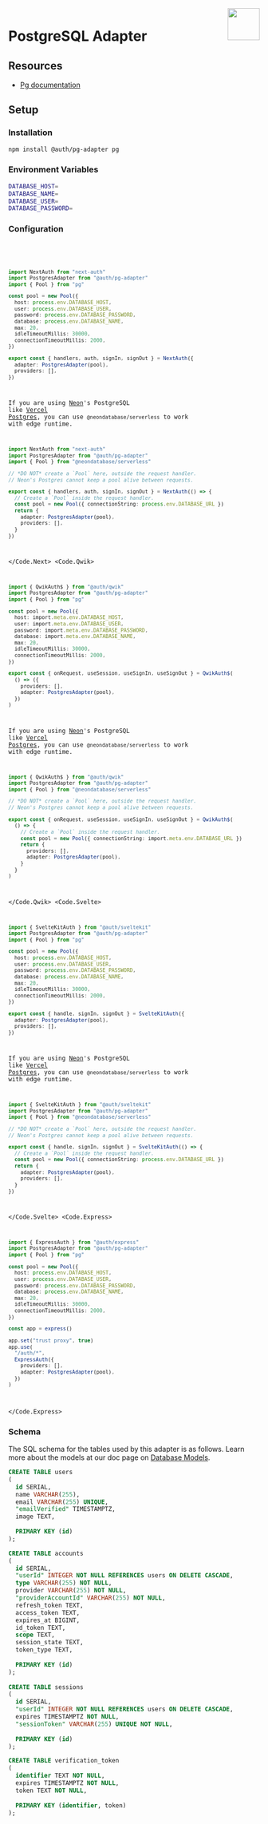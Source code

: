 
<img align="right" src="/img/adapters/pg.svg" height="64" width="64" />

# PostgreSQL Adapter

## Resources

- [Pg documentation](https://www.postgresql.org/docs/)

## Setup

### Installation

```bash npm2yarn
npm install @auth/pg-adapter pg
```

### Environment Variables

```sh
DATABASE_HOST=
DATABASE_NAME=
DATABASE_USER=
DATABASE_PASSWORD=
```

### Configuration

<Code>
<Code.Next>

```ts filename="./auth.ts"
import NextAuth from "next-auth"
import PostgresAdapter from "@auth/pg-adapter"
import { Pool } from "pg"

const pool = new Pool({
  host: process.env.DATABASE_HOST,
  user: process.env.DATABASE_USER,
  password: process.env.DATABASE_PASSWORD,
  database: process.env.DATABASE_NAME,
  max: 20,
  idleTimeoutMillis: 30000,
  connectionTimeoutMillis: 2000,
})

export const { handlers, auth, signIn, signOut } = NextAuth({
  adapter: PostgresAdapter(pool),
  providers: [],
})
```

If you are using [Neon](https://neon.tech)'s PostgreSQL like [Vercel Postgres](https://vercel.com/docs/storage/vercel-postgres), you can use `@neondatabase/serverless` to work with edge runtime.

```ts filename="./auth.ts"
import NextAuth from "next-auth"
import PostgresAdapter from "@auth/pg-adapter"
import { Pool } from "@neondatabase/serverless"

// *DO NOT* create a `Pool` here, outside the request handler.
// Neon's Postgres cannot keep a pool alive between requests.

export const { handlers, auth, signIn, signOut } = NextAuth(() => {
  // Create a `Pool` inside the request handler.
  const pool = new Pool({ connectionString: process.env.DATABASE_URL })
  return {
    adapter: PostgresAdapter(pool),
    providers: [],
  }
})
```

</Code.Next>
<Code.Qwik>

```ts filename="/src/routes/plugin@auth.ts"
import { QwikAuth$ } from "@auth/qwik"
import PostgresAdapter from "@auth/pg-adapter"
import { Pool } from "pg"

const pool = new Pool({
  host: import.meta.env.DATABASE_HOST,
  user: import.meta.env.DATABASE_USER,
  password: import.meta.env.DATABASE_PASSWORD,
  database: import.meta.env.DATABASE_NAME,
  max: 20,
  idleTimeoutMillis: 30000,
  connectionTimeoutMillis: 2000,
})

export const { onRequest, useSession, useSignIn, useSignOut } = QwikAuth$(
  () => ({
    providers: [],
    adapter: PostgresAdapter(pool),
  })
)
```

If you are using [Neon](https://neon.tech)'s PostgreSQL like [Vercel Postgres](https://vercel.com/docs/storage/vercel-postgres), you can use `@neondatabase/serverless` to work with edge runtime.

```ts filename="/src/routes/plugin@auth.ts"
import { QwikAuth$ } from "@auth/qwik"
import PostgresAdapter from "@auth/pg-adapter"
import { Pool } from "@neondatabase/serverless"

// *DO NOT* create a `Pool` here, outside the request handler.
// Neon's Postgres cannot keep a pool alive between requests.

export const { onRequest, useSession, useSignIn, useSignOut } = QwikAuth$(
  () => {
    // Create a `Pool` inside the request handler.
    const pool = new Pool({ connectionString: import.meta.env.DATABASE_URL })
    return {
      providers: [],
      adapter: PostgresAdapter(pool),
    }
  }
)
```

</Code.Qwik>
<Code.Svelte>

```ts filename="./src/auth.ts"
import { SvelteKitAuth } from "@auth/sveltekit"
import PostgresAdapter from "@auth/pg-adapter"
import { Pool } from "pg"

const pool = new Pool({
  host: process.env.DATABASE_HOST,
  user: process.env.DATABASE_USER,
  password: process.env.DATABASE_PASSWORD,
  database: process.env.DATABASE_NAME,
  max: 20,
  idleTimeoutMillis: 30000,
  connectionTimeoutMillis: 2000,
})

export const { handle, signIn, signOut } = SvelteKitAuth({
  adapter: PostgresAdapter(pool),
  providers: [],
})
```

If you are using [Neon](https://neon.tech)'s PostgreSQL like [Vercel Postgres](https://vercel.com/docs/storage/vercel-postgres), you can use `@neondatabase/serverless` to work with edge runtime.

```ts filename="./src/auth.ts"
import { SvelteKitAuth } from "@auth/sveltekit"
import PostgresAdapter from "@auth/pg-adapter"
import { Pool } from "@neondatabase/serverless"

// *DO NOT* create a `Pool` here, outside the request handler.
// Neon's Postgres cannot keep a pool alive between requests.

export const { handle, signIn, signOut } = SvelteKitAuth(() => {
  // Create a `Pool` inside the request handler.
  const pool = new Pool({ connectionString: process.env.DATABASE_URL })
  return {
    adapter: PostgresAdapter(pool),
    providers: [],
  }
})
```

</Code.Svelte>
<Code.Express>

```ts filename="./src/routes/auth.route.ts"
import { ExpressAuth } from "@auth/express"
import PostgresAdapter from "@auth/pg-adapter"
import { Pool } from "pg"

const pool = new Pool({
  host: process.env.DATABASE_HOST,
  user: process.env.DATABASE_USER,
  password: process.env.DATABASE_PASSWORD,
  database: process.env.DATABASE_NAME,
  max: 20,
  idleTimeoutMillis: 30000,
  connectionTimeoutMillis: 2000,
})

const app = express()

app.set("trust proxy", true)
app.use(
  "/auth/*",
  ExpressAuth({
    providers: [],
    adapter: PostgresAdapter(pool),
  })
)
```

</Code.Express>
</Code>

### Schema

The SQL schema for the tables used by this adapter is as follows. Learn more about the models at our
doc page on [Database Models](/guides/creating-a-database-adapter).

```sql
CREATE TABLE users
(
  id SERIAL,
  name VARCHAR(255),
  email VARCHAR(255) UNIQUE,
  "emailVerified" TIMESTAMPTZ,
  image TEXT,
 
  PRIMARY KEY (id)
);

CREATE TABLE accounts
(
  id SERIAL,
  "userId" INTEGER NOT NULL REFERENCES users ON DELETE CASCADE,
  type VARCHAR(255) NOT NULL,
  provider VARCHAR(255) NOT NULL,
  "providerAccountId" VARCHAR(255) NOT NULL,
  refresh_token TEXT,
  access_token TEXT,
  expires_at BIGINT,
  id_token TEXT,
  scope TEXT,
  session_state TEXT,
  token_type TEXT,
 
  PRIMARY KEY (id)
);
 
CREATE TABLE sessions
(
  id SERIAL,
  "userId" INTEGER NOT NULL REFERENCES users ON DELETE CASCADE,
  expires TIMESTAMPTZ NOT NULL,
  "sessionToken" VARCHAR(255) UNIQUE NOT NULL,
 
  PRIMARY KEY (id)
);

CREATE TABLE verification_token
(
  identifier TEXT NOT NULL,
  expires TIMESTAMPTZ NOT NULL,
  token TEXT NOT NULL,
 
  PRIMARY KEY (identifier, token)
);

```
